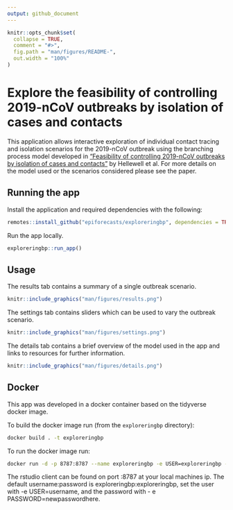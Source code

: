 ```yaml
---
output: github_document
---
```


<!-- README.md is generated from README.Rmd. Please edit that file -->

```r
knitr::opts_chunk$set(
  collapse = TRUE,
  comment = "#>",
  fig.path = "man/figures/README-",
  out.width = "100%"
)
```

# Explore the feasibility of controlling 2019-nCoV outbreaks by isolation of cases and contacts

This application allows interactive exploration of individual contact tracing and isolation scenarios for the 2019-nCoV outbreak using the branching process model developed in ["Feasibility of controlling 2019-nCoV outbreaks by isolation of cases and contacts"](https://cmmid.github.io/ncov/isolation_contact_tracing/) by Hellewell et al. For more details on the model used or the scenarios considered please see the paper.

## Running the app

Install the application and required dependencies with the following:

```r
remotes::install_github("epiforecasts/exploreringbp", dependencies = TRUE)
```

Run the app locally.

```r
exploreringbp::run_app()
```

## Usage

The results tab contains a summary of a single outbreak scenario.

```r
knitr::include_graphics("man/figures/results.png")
```

The settings tab contains sliders which can be used to vary the outbreak scenario.

```r
knitr::include_graphics("man/figures/settings.png")
```


The details tab contains a brief overview of the model used in the app and links to resources for further information.

```r
knitr::include_graphics("man/figures/details.png")
```

## Docker


This app was developed in a docker container based on the tidyverse docker image. 

To build the docker image run (from the `exploreringbp` directory):

```bash
docker build . -t exploreringbp
```

To run the docker image run:

```bash
docker run -d -p 8787:8787 --name exploreringbp -e USER=exploreringbp -e PASSWORD=exploreringbp exploreringbp
```

The rstudio client can be found on port :8787 at your local machines ip. The default username:password is exploreringbp:exploreringbp, set the user with -e USER=username, and the password with - e PASSWORD=newpasswordhere.
